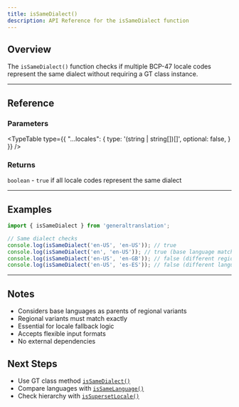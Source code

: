 ```yaml
---
title: isSameDialect()
description: API Reference for the isSameDialect function
---
```


## Overview

The `isSameDialect()` function checks if multiple BCP-47 locale codes represent the same dialect without requiring a GT class instance.


---

## Reference

### Parameters

<TypeTable
  type={{
    "...locales": {
      type: '(string | string[])[]',
      optional: false,
    }
  }}
/>

### Returns

`boolean` - `true` if all locale codes represent the same dialect

---

## Examples

```typescript
import { isSameDialect } from 'generaltranslation';

// Same dialect checks
console.log(isSameDialect('en-US', 'en-US')); // true
console.log(isSameDialect('en', 'en-US')); // true (base language matches regional)
console.log(isSameDialect('en-US', 'en-GB')); // false (different regions)
console.log(isSameDialect('en-US', 'es-ES')); // false (different languages)
```


---

## Notes

- Considers base languages as parents of regional variants
- Regional variants must match exactly
- Essential for locale fallback logic
- Accepts flexible input formats
- No external dependencies

## Next Steps

- Use GT class method [`isSameDialect()`](/docs/core/class/methods/locales/isSameDialect)
- Compare languages with [`isSameLanguage()`](/docs/core/functions/locales/isSameLanguage)
- Check hierarchy with [`isSupersetLocale()`](/docs/core/functions/locales/isSupersetLocale)